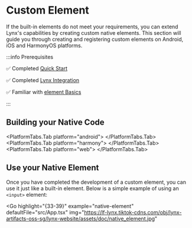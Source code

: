 
# Custom Element

If the built-in elements do not meet your requirements, you can extend Lynx's capabilities by creating custom native elements. This section will guide you through creating and registering custom elements on Android, iOS and HarmonyOS platforms.

:::info Prerequisites

✅ Completed [Quick Start](/guide/start/quick-start)

✅ Completed [Lynx Integration](/guide/start/integrate-with-existing-apps.html)

✅ Familiar with [element Basics](/guide/ui/elements-components)

:::

## Building your Native Code

<PlatformTabs hashKey="platform">
<PlatformTabs.Tab platform="ios">
<CustomComponentLynxIOS />
</PlatformTabs.Tab>

<PlatformTabs.Tab platform="android">
  <CustomComponentLynxAndroid />
</PlatformTabs.Tab>
<PlatformTabs.Tab platform="harmony">
  <CustomComponentLynxHarmony />
</PlatformTabs.Tab>
<PlatformTabs.Tab platform="web">
  <CustomComponentLynxWeb />
</PlatformTabs.Tab>
</PlatformTabs>

## Use your Native Element

Once you have completed the development of a custom element, you can use it just like a built-in element. Below is a simple example of using an `<input>` element:

<Go
  highlight="{33-39}"
  example="native-element"
  defaultFile="src/App.tsx"
  img="https://lf-lynx.tiktok-cdns.com/obj/lynx-artifacts-oss-sg/lynx-website/assets/doc/native_element.jpg"
></Go>

